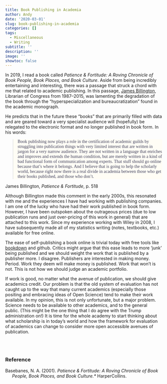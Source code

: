 ```yaml
---
title: Book Publishing in Academia
author: Andy
date: '2020-03-01'
slug: book-publishing-in-academia
categories: []
tags:
  - Miscellaneous
  - Writing
subtitle: ''
description: ''
image: ''
showtoc: false  
---
```


In 2019, I read a book called *Patience &amp; Fortitude: A Roving Chronicle of Book People, Book Places, and Book Culture*. Aside from being incredibly entertaining and interesting, there was a passage that struck a chord with me that related to academic publishing. In this passage, [James Billington](https://en.wikipedia.org/wiki/James_H._Billington), Librarian of Congress from 1987&ndash;2015, was lamenting the degradation of the book through the "hyperspecialization and bureaucratization" found in the academic monograph.

He predicts that in the future these "books" that are primarily filled with data and are geared toward a very specialist audience will (hopefully) be relegated to the electronic format and no longer published in book form. In his words:


<link href="https://fonts.googleapis.com/css?family=Special+Elite&display=swap" rel="stylesheet"> 

<blockquote style = "font-family: 'Special Elite'; background: #fffdf5; color: #3f3f5a;">Book publishing now plays a role in the certification of academic guilds by struggling into publication things with very limited interest that are written in jargon for a very narrow audience. They are not written in a language that enriches and improves and extends the human condition, but are merely written in a kind of bad functional form of communication among experts. That stuff should go online because that's where it belongs. And I believe that is going to help the scholarly world, because right now there is a real divide in academia between those who get their books published, and those who don't.</blockquote>
<cite style="font-style: normal;">James Billington, *Patience &amp; Fortitude*, p. 518</cite>


Although Billington made this comment in the early 2000s, this resonated with me and the experiences I have had working with publishing companies. I am one of the lucky who have had their work published in book form. However, I have been outspoken about the outrageous prices (due to low publication runs and just over-pricing of this work in general) that are attached to this work. Since my experience working with Wiley in 2008, I have subsequently made all of my statistics writing (notes, textbooks, etc.) available for free online.

The ease of self-publishing a book online is trivial today with free tools like [bookdown](https://bookdown.org/) and github. Critics might argue that this ease leads to more 'junk' being published and we should weight the work that is published by a publisher more. I disagree. Publishers are interested in making money. Period. Work they deem will make money is published. Work that won't is not. This is not how we should judge an academic portfolio. 

If work is good, no matter what the avenue of publication, we should give academics credit. Our problem is that the old system of evaluation has not caught up to the way that many current academics (especially those positing and embracing ideas of Open Science) tend to make their work available. In my opinion, this is not only unfortunate, but a major problem. Science needs to be available to other academics, and to the general public. (This might be the one thing that I do agree with the Trump administration on!) It is time for the whole academy to start thinking about what scholarship is in today's world and how the framework for evaluation of academics can change to consider more open accessible avenues of publication.

<br /><br />


### Reference

<p style="text-indent: -22px; margin-left: 22px;">Basebanes, N. A. (2001). <i>Patience &amp; Fortitude: A Roving Chronicle of Book People, Book Places, and Book Culture.*</i> HarperCollins.</p>